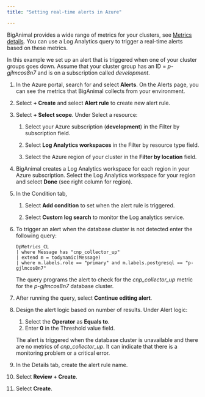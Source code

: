 ```yaml
---
title: "Setting real-time alerts in Azure"

---
```


BigAnimal provides a wide range of metrics for your clusters, see [Metrics details](/biganimal/latest/using_cluster/05_monitoring_and_logging/metrics/). You can use a Log Analytics query to trigger a real-time alerts based on these metrics. 

In this example we set up an alert that is triggered when one of your cluster groups goes down. Assume that your cluster group has an ID = *p-gjlmcos8n7* and is on a subscription called *development*.
 

1. In the Azure portal, search for and select **Alerts**. On the Alerts page, you can see the metrics that BigAnimal collects from your environment.

1. Select **+ Create** and select **Alert rule** to create new alert rule.

1. Select **+ Select scope**. Under Select a resource:
    1. Select your Azure subscription (**development**) in the Filter by subscription field. 

    1. Select **Log Analytics workspaces** in the Filter by resource type field.
    1. Select the Azure region of your cluster in the **Filter by location** field. 
    
1. BigAnimal creates a Log Analytics workspace for each region in your Azure subscription. Select the Log Analytics workspace for your region and select **Done** (see right column for region).

1. In the Condition tab, 
   1. Select **Add condition** to set when the alert rule is triggered. 

   1. Select **Custom log search** to monitor the Log analytics service.

1. To trigger an alert when the database cluster is not detected enter the following query:

    ```text
    DpMetrics_CL
    | where Message has "cnp_collector_up"
    | extend m = todynamic(Message)
    | where m.labels.role == "primary" and m.labels.postgresql == "p-gjlmcos8n7"
    ```
     The query programs the alert to check for the *cnp_collector_up* metric for the *p-gjlmcos8n7* database cluster. 

1. After running the query, select **Continue editing alert**.

1. Design the alert logic based on number of results. Under Alert logic:
    1. Select the **Operator** as **Equals to**. 
    1. Enter **0** in the Threshold value field.

     The alert is triggered when the database cluster is unavailable and there are no metrics of *cnp_collector_up*. It can indicate that there is a monitoring problem or a critical error.

1. In the Details tab, create the alert rule name.

1. Select **Review + Create**.

1. Select **Create**.
